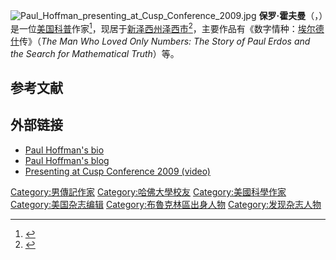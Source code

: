 [[File:Paul_Hoffman_presenting_at_Cusp_Conference_2009.jpg|thumb]]
'''保罗·霍夫曼'''（{{lang-en|Paul Hoffman}}，{{bd|1956年|3月30日|}}）是一位[[美国|美国]][[大众科学|科普]]作家<ref name="mediabistro">{{cite web |url=http://www.mediabistro.com/articles/details.asp?aID=9816& |title=SO WHAT DO YOU DO, PAUL HOFFMAN, AUTHOR, ASME-WINNING WRITER |publisher=Mediabistro |date=August 22, 2007 |accessdate=January 4, 2015 |archive-date=2015-09-06 |archive-url=https://web.archive.org/web/20150906175516/http://www.mediabistro.com/articles/details.asp?aID=9816& |dead-url=no }}</ref>，现居于[[新泽西州|新泽西州]][[泽西市|泽西市]]<ref>{{cite web|title=Paul Hoffman Named President and CEO|url=http://ceo.lsc.org/|work=Liberty Science Center Web site|publisher=Liberty Science Center|accessdate=2011-10-19|url-status=dead|archiveurl=https://web.archive.org/web/20111008195253/http://ceo.lsc.org/|archivedate=2011-10-08|dead-url=no}}</ref>，主要作品有《数字情种：[[埃尔德什·帕尔|埃尔德什]]传》（''The Man Who Loved Only Numbers: The Story of Paul Erdos and the Search for Mathematical Truth''）等。

== 参考文献 ==
{{reflist}}

==外部链接==
*[http://thephtest.com/paulhoffman_bio.html Paul Hoffman's bio] {{Wayback|url=http://thephtest.com/paulhoffman_bio.html |date=20200204011136 }}
*[http://paulhoffman.wordpress.com Paul Hoffman's blog] {{Wayback|url=http://paulhoffman.wordpress.com/ |date=20201210022944 }}
*[https://www.cuspconference.com/videos.php?videos.php?section=Paul-Hoffman#videos.php?section=Paul-Hoffman Presenting at Cusp Conference 2009 (video)]{{dead link|date=March 2018 |bot=InternetArchiveBot |fix-attempted=yes }}

{{Authority control}}

{{DEFAULTSORT:Hoffman, Paul}}

[[Category:男傳記作家|Category:男傳記作家]]
[[Category:哈佛大學校友|Category:哈佛大學校友]]
[[Category:美國科學作家|Category:美國科學作家]]
[[Category:美国杂志编辑|Category:美国杂志编辑]]
[[Category:布魯克林區出身人物|Category:布魯克林區出身人物]]
[[Category:发现杂志人物|Category:发现杂志人物]]